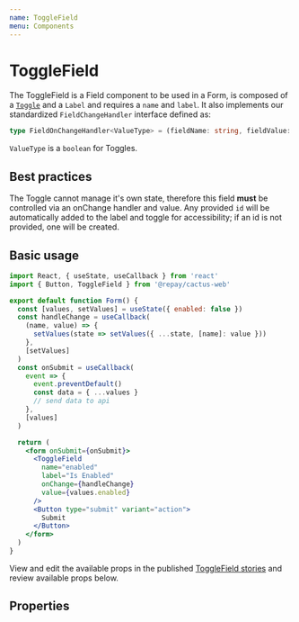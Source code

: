 ```yaml
---
name: ToggleField
menu: Components
---
```



# ToggleField

The ToggleField is a Field component to be used in a Form, is composed of a [`Toggle`](../Toggle.mdx) and a `Label` and requires a `name` and `label`. It also implements our standardized `FieldChangeHandler` interface defined as:

```ts
type FieldOnChangeHandler<ValueType> = (fieldName: string, fieldValue: ValueType) => void
```

`ValueType` is a `boolean` for Toggles.

## Best practices

The Toggle cannot manage it's own state, therefore this field **must** be controlled via an onChange handler and value. Any provided `id` will be automatically added to the label and toggle for accessibility; if an id is not provided, one will be created.

## Basic usage

```jsx
import React, { useState, useCallback } from 'react'
import { Button, ToggleField } from '@repay/cactus-web'

export default function Form() {
  const [values, setValues] = useState({ enabled: false })
  const handleChange = useCallback(
    (name, value) => {
      setValues(state => setValues({ ...state, [name]: value }))
    },
    [setValues]
  )
  const onSubmit = useCallback(
    event => {
      event.preventDefault()
      const data = { ...values }
      // send data to api
    },
    [values]
  )

  return (
    <form onSubmit={onSubmit}>
      <ToggleField
        name="enabled"
        label="Is Enabled"
        onChange={handleChange}
        value={values.enabled}
      />
      <Button type="submit" variant="action">
        Submit
      </Button>
    </form>
  )
}
```

View and edit the available props in the published [ToggleField stories](https://repaygithub.github.io/cactus/stories/cactus-web/?path=/story/togglefield--basic-usage) and review available props below.

## Properties

<PropsTable of={ToggleField} />
